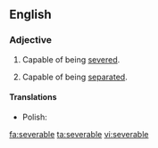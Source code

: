==English==

===Adjective===
{{en-adj}}

# Capable of being [[sever]]ed.
# {{legal|economics}} Capable of being [[separate]]d.

====Translations====
{{trans-top|capable of being severed}}
* Polish: {{t|pl|wypowiadalny|m}}
{{trans-mid}}
{{trans-bottom}}

[[fa:severable]]
[[ta:severable]]
[[vi:severable]]